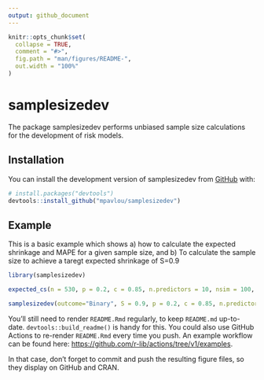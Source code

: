 ```yaml
---
output: github_document
---
```


<!-- README.md is generated from README.Rmd. Please edit that file -->

```r
knitr::opts_chunk$set(
  collapse = TRUE,
  comment = "#>",
  fig.path = "man/figures/README-",
  out.width = "100%"
)
```

# samplesizedev

<!-- badges: start -->
<!-- badges: end -->

The package samplesizedev performs unbiased sample size calculations for the development of risk models.

## Installation

You can install the development version of samplesizedev from [GitHub](https://github.com/) with:

``` r
# install.packages("devtools")
devtools::install_github("mpavlou/samplesizedev")
```

## Example

This is a basic example which shows \n
a) how to calculate the expected shrinkage and MAPE for a given sample size, and \n
b) To calculate the sample size to achieve a taregt expected shrinkage of S=0.9

```r
library(samplesizedev)

expected_cs(n = 530, p = 0.2, c = 0.85, n.predictors = 10, nsim = 100, parallel = TRUE)

samplesizedev(outcome="Binary", S = 0.9, p = 0.2, c = 0.85, n.predictors = 10,  nsim = 1000)
```


You'll still need to render `README.Rmd` regularly, to keep `README.md` up-to-date. `devtools::build_readme()` is handy for this. You could also use GitHub Actions to re-render `README.Rmd` every time you push. An example workflow can be found here: <https://github.com/r-lib/actions/tree/v1/examples>.


In that case, don't forget to commit and push the resulting figure files, so they display on GitHub and CRAN.

